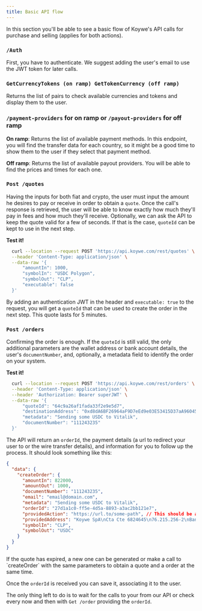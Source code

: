 ```yaml
---
title: Basic API flow
---
```


<Tip>
  In this section you'll be able to see a basic flow of Koywe's API calls for
  purchase and selling (applies for both actions).
</Tip>

### `/Auth`

First, you have to authenticate. We suggest adding the user's email to use the JWT token for later calls.

### `GetCurrencyTokens (on ramp) GetTokenCurrency (off ramp)`

Returns the list of pairs to check available currencies and tokens and display them to the user.

### `/payment-providers` for on ramp or `/payout-providers` for off ramp

<b>On ramp</b>: Returns the list of available payment methods. In this endpoint, you will find the transfer data for each country, so it might be a good time to show them to the user if they select that payment method.

<b>Off ramp</b>: Returns the list of available payout providers. You will be able to find the prices and times for each one.

### `Post /quotes`

Having the inputs for both fiat and crypto, the user must input the amount he desires to pay or receive in order to obtain a `quote`. Once the call's response is retrieved, the user will be able to know exactly how much they'll pay in fees and how much they'll receive. Optionally, we can ask the API to keep the quote valid for a few of seconds. If that is the case, `quoteId` can be kept to use in the next step.

<b>Test it!</b>
```bash Request
  curl --location --request POST 'https://api.koywe.com/rest/quotes' \
  --header 'Content-Type: application/json' \
  --data-raw '{
      "amountIn": 1000,
      "symbolIn": "USDC Polygon",
      "symbolOut": "CLP",
      "executable": false
  }'
```

By adding an authentication JWT in the header and `executable: true` to the request, you will get a `quoteId` that can be used to create the order in the next step. This quote lasts for 5 minutes.

### `Post /orders`

Confirming the order is enough. If the `quoteId` is still valid, the only additional parameters are the wallet address or bank account details, the user's `documentNumber`, and, optionally, a metadata field to identify the order on your system.

<b>Test it!</b>
```bash Request
  curl --location --request POST 'https://api.koywe.com/rest/orders' \
  --header 'Content-Type: application/json' \
  --header 'Authorization: Bearer superJWT' \
  --data-raw '{
      "quoteId": "64c9a26af1fada33f2e9e5d7",
      "destinationAddress": "0xd8dA6BF26964aF9D7eEd9e03E53415D37aA96045",
      "metadata": "Sending some USDC to Vitalik",
      "documentNumber": "111243235"
  }'
```

The API will return an `orderId`, the payment details (a url to redirect your user to or the wire transfer details), and information for you to follow up the process. It should look something like this:

```JSON
{
  "data": {
    "createOrder": {
      "amountIn": 822000,
      "amountOut": 1000,
      "documentNumber": "111243235",
      "email": "email@domain.com",
      "metadata": "Sending some USDC to Vitalik",
      "orderId": "27d1a1c0-ff5e-4d5a-8893-a3ac2bb121e7",
      "providedAction": "https://url.to/some-path", // This should be a URL to a payment method or the callback you provided
      "providedAddress": "Koywe SpA\nCta Cte 6824645\n76.215.256-2\nBanco Santander\ntef@koywe.com", // where to transfer the money, in case of wire
      "symbolIn": "CLP",
      "symbolOut": "USDC"
    }
  }
}
```

<Tip>
  If the quote has expired, a new one can be generated or make a call to
  `createOrder` with the same parameters to obtain a quote and a order at the
  same time.
</Tip>

Once the `orderId` is received you can save it, associating it to the user.

The only thing left to do is to wait for the calls to your from our API or check every now and then with `Get /order` providing the `orderId`.
